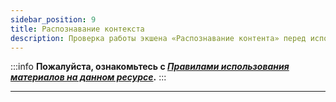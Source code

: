```yaml
---
sidebar_position: 9
title: Распознавание контекста
description: Проверка работы экшена «Распознавание контента» перед использованием.
---
```

:::info **Пожалуйста, ознакомьтесь с [*Правилами использования материалов на данном ресурсе*](../Disclaimer).**
:::
_______________________________________________ 